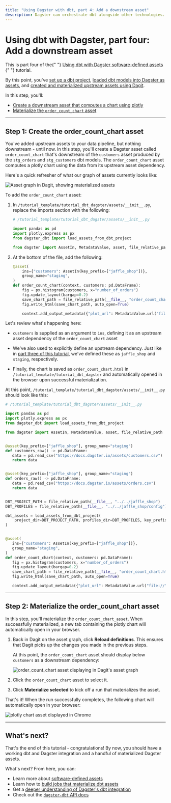 ```yaml
---
title: "Using Dagster with dbt, part 4: Add a downstream asset"
description: Dagster can orchestrate dbt alongside other technologies.
---
```


# Using dbt with Dagster, part four: Add a downstream asset

<Note>
  This is part four of the{" "}
  <a href="/integrations/dbt/using-dbt-with-dagster">
    Using dbt with Dagster software-defined assets
  </a>{" "}
  tutorial.
</Note>

By this point, you've [set up a dbt project](/integrations/dbt/using-dbt-with-dagster/part-one), [loaded dbt models into Dagster as assets](/integrations/dbt/using-dbt-with-dagster/part-two), and [created and materialized upstream assets using Dagit](/integrations/dbt/using-dbt-with-dagster/part-three).

In this step, you'll:

- [Create a downstream asset that computes a chart using plotly](#step-1-create-the-order_count_chart-asset)
- [Materialize the `order_count_chart` asset](#step-2-materialize-the-order_count_chart-asset)

---

## Step 1: Create the order_count_chart asset

You've added upstream assets to your data pipeline, but nothing downstream - until now. In this step, you'll create a Dagster asset called `order_count_chart` that's downstream of the `customers` asset produced by the `stg_orders` and `stg_customers` dbt models. The `order_count_chart` asset computes a plotly chart using the data from its upstream asset dependency.

Here's a quick refresher of what our graph of assets currently looks like:

<Image
alt="Asset graph in Dagit, showing materialized assets"
src="/images/integrations/dbt/using-dbt-with-dagster/part-three-asset-graph-materialized.png"
width={1091}
height={896}
/>

To add the `order_count_chart` asset:

1. In `/tutorial_template/tutorial_dbt_dagster/assets/__init__.py`, replace the imports section with the following:

   ```python
   # /tutorial_template/tutorial_dbt_dagster/assets/__init__.py

   import pandas as pd
   import plotly.express as px
   from dagster_dbt import load_assets_from_dbt_project

   from dagster import AssetIn, MetadataValue, asset, file_relative_path
   ```

2. At the bottom of the file, add the following:

   ```python
   @asset(
       ins={"customers": AssetIn(key_prefix=["jaffle_shop"])},
       group_name="staging",
   )
   def order_count_chart(context, customers: pd.DataFrame):
       fig = px.histogram(customers, x="number_of_orders")
       fig.update_layout(bargap=0.2)
       save_chart_path = file_relative_path(__file__, "order_count_chart.html")
       fig.write_html(save_chart_path, auto_open=True)

       context.add_output_metadata({"plot_url": MetadataValue.url("file://" + save_chart_path)})
   ```

Let's review what's happening here:

- `customers` is supplied as an argument to `ins`, defining it as an upstream asset dependency of the `order_count_chart` asset

- We've also used <PyObject object="AssetIn" /> to explicitly define an upstream dependency. Just like in [part three of this tutorial](/integrations/dbt/using-dbt-with-dagster/part-three#step-1-create-upstream-dagster-assets), we've defined these as `jaffle_shop` and `staging`, respectively.

- Finally, the chart is saved as `order_count_chart.html` in `/tutorial_template/tutorial_dbt_dagster` and automatically opened in the browser upon successful materialization.

At this point, `/tutorial_template/tutorial_dbt_dagster/assets/__init__.py` should look like this:

```python
# /tutorial_template/tutorial_dbt_dagster/assets/__init__.py

import pandas as pd
import plotly.express as px
from dagster_dbt import load_assets_from_dbt_project

from dagster import AssetIn, MetadataValue, asset, file_relative_path


@asset(key_prefix=["jaffle_shop"], group_name="staging")
def customers_raw() -> pd.DataFrame:
   data = pd.read_csv("https://docs.dagster.io/assets/customers.csv")
   return data


@asset(key_prefix=["jaffle_shop"], group_name="staging")
def orders_raw() -> pd.DataFrame:
   data = pd.read_csv("https://docs.dagster.io/assets/orders.csv")
   return data


DBT_PROJECT_PATH = file_relative_path(__file__, "../../jaffle_shop")
DBT_PROFILES = file_relative_path(__file__, "../../jaffle_shop/config")

dbt_assets = load_assets_from_dbt_project(
    project_dir=DBT_PROJECT_PATH, profiles_dir=DBT_PROFILES, key_prefix=["jaffle_shop"]
)


@asset(
   ins={"customers": AssetIn(key_prefix=["jaffle_shop"])},
   group_name="staging",
)
def order_count_chart(context, customers: pd.DataFrame):
   fig = px.histogram(customers, x="number_of_orders")
   fig.update_layout(bargap=0.2)
   save_chart_path = file_relative_path(__file__, "order_count_chart.html")
   fig.write_html(save_chart_path, auto_open=True)

   context.add_output_metadata({"plot_url": MetadataValue.url("file://" + save_chart_path)})
```

---

## Step 2: Materialize the order_count_chart asset

In this step, you'll materialize the `order_count_chart_asset`. When successfully materialized, a new tab containing the plotly chart will automatically open in your browser.

1. Back in Dagit on the asset graph, click **Reload definitions**. This ensures that Dagit picks up the changes you made in the previous steps.

   At this point, the `order_count_chart` asset should display below `customers` as a downstream dependency:

   <Image
   alt="order_count_chart asset displaying in Dagit's asset graph"
   src="/images/integrations/dbt/using-dbt-with-dagster/part-four-new-asset.png"
   width={998}
   height={808}
   />

2. Click the `order_count_chart` asset to select it.

3. Click **Materialize selected** to kick off a run that materializes the asset.

That's it! When the run successfully completes, the following chart will automatically open in your browser:

<Image
alt="plotly chart asset displayed in Chrome"
src="/images/integrations/dbt/using-dbt-with-dagster/part-four-order-count-chart.png"
width={1156}
height={645}
/>

---

## What's next?

That's the end of this tutorial - congratulations! By now, you should have a working dbt and Dagster integration and a handful of materialized Dagster assets.

What's next? From here, you can:

- Learn more about [software-defined assets](/concepts/assets/software-defined-assets)
- Learn how to [build jobs that materialize dbt assets](/integrations/dbt/reference#scheduling-dbt-jobs)
- Get a [deeper understanding of Dagster's dbt integration](/integrations/dbt/reference)
- Check out the [`dagster-dbt` API docs](/\_apidocs/libraries/dagster-dbt)

